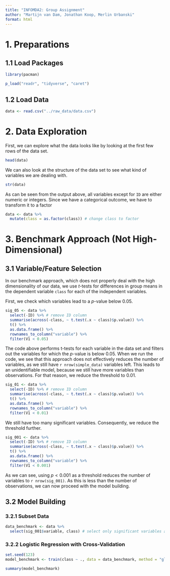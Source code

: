 ```yaml
---
title: "INFOMDA2: Group Assignment"
author: "Martijn van Dam, Jonathan Koop, Merlin Urbanski"
format: html
---
```


# 1. Preparations

## 1.1 Load Packages

```r
library(pacman)

p_load("readr", "tidyverse", "caret")
```

## 1.2 Load Data

```r
data <- read.csv("../raw_data/data.csv")
```


# 2. Data Exploration

First, we can explore what the data looks like by looking at the first few rows of the data set.

```r
head(data)
```

We can also look at the structure of the data set to see what kind of variables we are dealing with.

```r
str(data)
```

As can be seen from the output above, all variables except for `ID` are either numeric or integers. Since we have a categorical outcome, we have to transform it to a factor

```r
data <- data %>%
  mutate(class = as.factor(class)) # change class to factor
```


# 3. Benchmark Approach (Not High-Dimensional)

## 3.1 Variable/Feature Selection

In our benchmark approach, which does not properly deal with the high dimensionality of our data, we use $t$-tests for differences in group means in the dependent variable `class` for each of the independent variables.

First, we check which variables lead to a $p$-value below 0.05.

```r
sig_05 <- data %>%
  select(-ID) %>% # remove ID column
  summarise(across(-class, ~ t.test(.x ~ class)$p.value)) %>%
  t() %>%
  as.data.frame() %>%
  rownames_to_column("variable") %>%
  filter(V1 < 0.05)
```

The code above performs t-tests for each variable in the data set and filters out the variables for which the $p$-value is below 0.05. When we run the code, we see that this approach does not effectively reduces the number of variables, as we still have `r nrow(simple_data)` variables left. This leads to an unidentifiable model, because we still have more variables than observations. For that reason, we reduce the threshold to 0.01.

```r
sig_01 <- data %>%
  select(-ID) %>% # remove ID column
  summarise(across(-class, ~ t.test(.x ~ class)$p.value)) %>%
  t() %>%
  as.data.frame() %>%
  rownames_to_column("variable") %>%
  filter(V1 < 0.01)
```

We still have too many significant variables. Consequently, we reduce the threshold further.

```r
sig_001 <- data %>%
  select(-ID) %>% # remove ID column
  summarise(across(-class, ~ t.test(.x ~ class)$p.value)) %>%
  t() %>%
  as.data.frame() %>%
  rownames_to_column("variable") %>%
  filter(V1 < 0.001)
```


As we can see, using $p<0.001$ as a threshold reduces the number of variables to `r nrow(sig_001)`. As this is less than the number of observations, we can now proceed with the model building.


## 3.2 Model Building

### 3.2.1 Subset Data

```r
data_benchmark <- data %>%
  select(sig_001$variable, class) # select only significant variables and DV
```

### 3.2.2 Logistic Regression with Cross-Validation

```r
set.seed(123)
model_benchmark <- train(class ~ ., data = data_benchmark, method = "glm", family = "binomial", trControl = trainControl(method = "cv", number = 10))

summary(model_benchmark)
```

